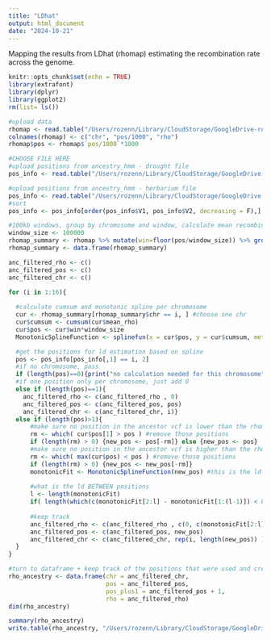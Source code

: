 ```yaml
---
title: "LDhat"
output: html_document
date: "2024-10-21"
---
```


Mapping the results from LDhat (rhomap) estimating the recombination rate across the genome. 

```r
knitr::opts_chunk$set(echo = TRUE)
library(extrafont)
library(dplyr)
library(ggplot2)
rm(list= ls())

#upload data
rhomap <- read.table("/Users/rozenn/Library/CloudStorage/GoogleDrive-rozennpineau@uchicago.edu/My Drive/Work/9.Science/1.DroughtProject/1.analyses/data/8.ancestry_hmm/0.prep/rhomap.txt", sep = "\t", header = F) 
colnames(rhomap) <- c("chr", "pos/1000", "rho")
rhomap$pos <- rhomap$`pos/1000`*1000

#CHOOSE FILE HERE
#upload positions from ancestry_hmm - drought file
pos_info <- read.table("/Users/rozenn/Library/CloudStorage/GoogleDrive-rozennpineau@uchicago.edu/My Drive/Work/9.Science/1.DroughtProject/1.analyses/data/8.ancestry_hmm/0.prep/drought_q75_common.bed", sep = "\t", header = F )

#upload positions from ancestry_hmm - herbarium file
pos_info <- read.table("/Users/rozenn/Library/CloudStorage/GoogleDrive-rozennpineau@uchicago.edu/My Drive/Work/9.Science/1.DroughtProject/1.analyses/data/5.herbarium/data/ancestry_common_976662.bed", sep = "\t", header = F )
#sort
pos_info <- pos_info[order(pos_info$V1, pos_info$V2, decreasing = F),]

#100kb windows, group by chromosome and window, calculate mean recombination rate
window_size <- 100000
rhomap_summary <- rhomap %>% mutate(win=floor(pos/window_size)) %>% group_by(chr,win) %>% summarise(mean_rho=mean(rho)) 
rhomap_summary <- data.frame(rhomap_summary)


```



```r
anc_filtered_rho <- c()
anc_filtered_pos <- c()
anc_filtered_chr <- c()

for (i in 1:16){
  
  #calculate cumsum and monotonic spline per chromosome
  cur <- rhomap_summary[rhomap_summary$chr == i, ] #choose one chr
  cur$cumsum <- cumsum(cur$mean_rho)
  cur$pos <- cur$win*window_size
  MonotonicSplineFunction <- splinefun(x = cur$pos, y = cur$cumsum, method = "hyman")

  #get the positions for ld estimation based on spline
  pos <- pos_info[pos_info[,1] == i, 2]
  #if no chromosome, pass
  if (length(pos)==0){print("no calculation needed for this chromosome")} #go to next chromosome
  #if one position only per chromosome, just add 0
  else if (length(pos)==1){
    anc_filtered_rho <- c(anc_filtered_rho , 0)
    anc_filtered_pos <- c(anc_filtered_pos, pos)
    anc_filtered_chr <- c(anc_filtered_chr, i)}
  else if (length(pos)>1){
      #make sure no position in the ancestor vcf is lower than the rhomap positions
      rm <- which( cur$pos[1] > pos ) #remove those positions
      if (length(rm) > 0) {new_pos <- pos[-rm]} else {new_pos <- pos}
      #make sure no position in the ancestor vcf is higher than the rhomap positions
      rm <- which( max(cur$pos) < pos ) #remove those positions
      if (length(rm) > 0) {new_pos <- new_pos[-rm]}
      monotonicFit <- MonotonicSplineFunction(new_pos) #this is the ld for each position, increasing
    
      #what is the ld BETWEEN positions
      l <- length(monotonicFit)
      if( length(which(c(monotonicFit[2:l] - monotonicFit[1:(l-1)]) < 0) >=1 ) ) {print("Problem") ; break} #check for troubles
      
      #keep track 
      anc_filtered_rho <- c(anc_filtered_rho , c(0, c(monotonicFit[2:l] - monotonicFit[1:(l-1)])) )# start at zero
      anc_filtered_pos <- c(anc_filtered_pos, new_pos)
      anc_filtered_chr <- c(anc_filtered_chr, rep(i, length(new_pos)) )
  }
}

#turn to dataframe + keep track of the positions that were used and create a new bed that will be used to update the vcfs
rho_ancestry <- data.frame(chr = anc_filtered_chr, 
                           pos = anc_filtered_pos,
                           pos_plus1 = anc_filtered_pos + 1,
                           rho = anc_filtered_rho)
dim(rho_ancestry)

summary(rho_ancestry)
write.table(rho_ancestry, "/Users/rozenn/Library/CloudStorage/GoogleDrive-rozennpineau@uchicago.edu/My Drive/Work/9.Science/1.DroughtProject/1.analyses/data/5.herbarium/data/ancestry_herb_common_974134.ld", sep = "\t", col.names = T, row.names = F)

```



